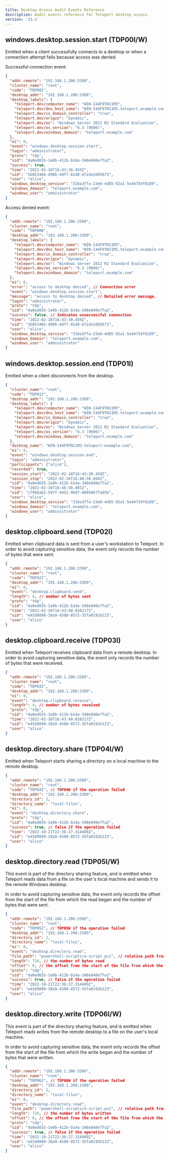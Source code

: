 ```yaml
---
title: Desktop Access Audit Events Reference
description: Audit events reference for Teleport desktop access.
version: '13.x'
---
```


## windows.desktop.session.start (TDP00I/W)

Emitted when a client successfully connects to a desktop or when a connection
attempt fails because access was denied.

Successful connection event:

```json
{
  "addr.remote": "192.168.1.206:3389",
  "cluster_name": "root",
  "code": "TDP00I",
  "desktop_addr": "192.168.1.206:3389",
  "desktop_labels": {
    "teleport.dev/computer_name": "WIN-I44F9TN11M3",
    "teleport.dev/dns_host_name": "WIN-I44F9TN11M3.teleport.example.com",
    "teleport.dev/is_domain_controller": "true",
    "teleport.dev/origin": "dynamic",
    "teleport.dev/os": "Windows Server 2012 R2 Standard Evaluation",
    "teleport.dev/os_version": "6.3 (9600)",
    "teleport.dev/windows_domain": "teleport.example.com"
  },
  "ei": 0,
  "event": "windows.desktop.session.start",
  "login": "administrator",
  "proto": "tdp",
  "sid": "4a0ed655-1e0b-412b-b14a-348e840e7fa2",
  "success": true,
  "time": "2022-02-16T16:43:30.459Z",
  "uid": "1605346b-d90b-4df7-8148-67a3e2d85673",
  "user": "alice",
  "windows_desktop_service": "316a3ffa-23e6-4d85-92a1-5e44754f8189",
  "windows_domain": "teleport.example.com",
  "windows_user": "administrator"
}
```

Access denied event:

```json
{
  "addr.remote": "192.168.1.206:3389",
  "cluster_name": "root",
  "code": "TDP00W",
  "desktop_addr": "192.168.1.206:3389",
  "desktop_labels": {
    "teleport.dev/computer_name": "WIN-I44F9TN11M3",
    "teleport.dev/dns_host_name": "WIN-I44F9TN11M3.teleport.example.com",
    "teleport.dev/is_domain_controller": "true",
    "teleport.dev/origin": "dynamic",
    "teleport.dev/os": "Windows Server 2012 R2 Standard Evaluation",
    "teleport.dev/os_version": "6.3 (9600)",
    "teleport.dev/windows_domain": "teleport.example.com"
  },
  "ei": 0,
  "error": "access to desktop denied", // Connection error
  "event": "windows.desktop.session.start",
  "message": "access to desktop denied", // Detailed error message.
  "login": "administrator",
  "proto": "tdp",
  "sid": "4a0ed655-1e0b-412b-b14a-348e840e7fa2",
  "success": false, // Indicates unsuccessful connection
  "time": "2022-02-16T16:43:30.459Z",
  "uid": "1605346b-d90b-4df7-8148-67a3e2d85673",
  "user": "alice",
  "windows_desktop_service": "316a3ffa-23e6-4d85-92a1-5e44754f8189",
  "windows_domain": "teleport.example.com",
  "windows_user": "administrator"
}
```

## windows.desktop.session.end (TDP01I)

Emitted when a client disconnects from the desktop.

```json
{
  "cluster_name": "root",
  "code": "TDP01I",
  "desktop_addr": "192.168.1.206:3389",
  "desktop_labels": {
    "teleport.dev/computer_name": "WIN-I44F9TN11M3",
    "teleport.dev/dns_host_name": "WIN-I44F9TN11M3.teleport.example.com",
    "teleport.dev/is_domain_controller": "true",
    "teleport.dev/origin": "dynamic",
    "teleport.dev/os": "Windows Server 2012 R2 Standard Evaluation",
    "teleport.dev/os_version": "6.3 (9600)",
    "teleport.dev/windows_domain": "teleport.example.com"
  },
  "desktop_name": "WIN-I44F9TN11M3-teleport-example-com",
  "ei": 0,
  "event": "windows.desktop.session.end",
  "login": "administrator",
  "participants": ["alice"],
  "recorded": true,
  "session_start": "2022-02-16T16:43:30.459Z",
  "session_stop": "2022-02-16T16:46:50.894Z",
  "sid": "4a0ed655-1e0b-412b-b14a-348e840e7fa2",
  "time": "2022-02-16T16:46:50.895Z",
  "uid": "c7956a81-597f-4452-90d7-800506f7a05b",
  "user": "alice",
  "windows_desktop_service": "316a3ffa-23e6-4d85-92a1-5e44754f8189",
  "windows_domain": "teleport.example.com",
  "windows_user": "administrator"
}
```

## desktop.clipboard.send (TDP02I)

Emitted when clipboard data is sent from a user's workstation to Teleport. In
order to avoid capturing sensitive data, the event only records the number of
bytes that were sent.

```json
{
  "addr.remote": "192.168.1.206:3389",
  "cluster_name": "root",
  "code": "TDP02I",
  "desktop_addr": "192.168.1.206:3389",
  "ei": 0,
  "event": "desktop.clipboard.send",
  "length": 4, // number of bytes sent
  "proto": "tdp",
  "sid": "4a0ed655-1e0b-412b-b14a-348e840e7fa2",
  "time": "2022-02-16T16:43:40.010217Z",
  "uid": "e45d9890-38a9-4580-8572-35fa0192b123",
  "user": "alice"
}
```

## desktop.clipboard.receive (TDP03I)

Emitted when Teleport receives clipboard data from a remote desktop. In order to
avoid capturing sensitive data, the event only records the number of bytes that
were received.

```json
{
  "addr.remote": "192.168.1.206:3389",
  "cluster_name": "root",
  "code": "TDP03I",
  "desktop_addr": "192.168.1.206:3389",
  "ei": 0,
  "event": "desktop.clipboard.receive",
  "length": 4, // number of bytes received
  "proto": "tdp",
  "sid": "4a0ed655-1e0b-412b-b14a-348e840e7fa2",
  "time": "2022-02-16T16:43:40.010217Z",
  "uid": "e45d9890-38a9-4580-8572-35fa0192b123",
  "user": "alice"
}
```

## desktop.directory.share (TDP04I/W)

Emitted when Teleport starts sharing a directory on a local machine to the remote desktop.

```json
{
  "addr.remote": "192.168.1.206:3389",
  "cluster_name": "root",
  "code": "TDP04I", // TDP04W if the operation failed
  "desktop_addr": "192.168.1.206:3389",
  "directory_id": 2,
  "directory_name": "local-files",
  "ei": 0,
  "event": "desktop.directory.share",
  "proto": "tdp",
  "sid": "4a0ed655-1e0b-412b-b14a-348e840e7fa2",
  "success": true, // false if the operation failed
  "time": "2022-10-21T22:36:27.314409Z",
  "uid": "e45d9890-38a9-4580-8572-35fa0192b123",
  "user": "alice"
}
```

## desktop.directory.read (TDP05I/W)

This event is part of the directory sharing feature, and is emitted when
Teleport reads data from a file on the user's local machine and sends it
to the remote Windows desktop.

In order to avoid capturing sensitive data, the event only records the offset
from the start of the file from which the read began and the number of bytes
that were sent.

```json
{
  "addr.remote": "192.168.1.206:3389",
  "cluster_name": "root",
  "code": "TDP05I", // TDP05W if the operation failed
  "desktop_addr": "192.168.1.206:3389",
  "directory_id": 2,
  "directory_name": "local-files",
  "ei": 0,
  "event": "desktop.directory.read",
  "file_path": "powershell-scripts/a-script.ps1", // relative path from the root of the shared directory (local-files in this case)
  "length": 734, // the number of bytes read
  "offset": 0, // the offset from the start of the file from which the read began
  "proto": "tdp",
  "sid": "4a0ed655-1e0b-412b-b14a-348e840e7fa2",
  "success": true, // false if the operation failed
  "time": "2022-10-21T22:36:27.314409Z",
  "uid": "e45d9890-38a9-4580-8572-35fa0192b123",
  "user": "alice"
}
```

## desktop.directory.write (TDP06I/W)

This event is part of the directory sharing feature, and is emitted when
Teleport reads writes from the remote desktop to a file on the user's local
machine.

In order to avoid capturing sensitive data, the event only records the offset
from the start of the file from which the write began and the number of bytes
that were written.

```json
{
  "addr.remote": "192.168.1.206:3389",
  "cluster_name": "root",
  "code": "TDP06I", // TDP06W if the operation failed
  "desktop_addr": "192.168.1.206:3389",
  "directory_id": 2,
  "directory_name": "local-files",
  "ei": 0,
  "event": "desktop.directory.read",
  "file_path": "powershell-scripts/a-script.ps1", // relative path from the root of the shared directory (local-files in this case)
  "length": 734, // the number of bytes written
  "offset": 0, // the offset from the start of the file from which the write began
  "proto": "tdp",
  "sid": "4a0ed655-1e0b-412b-b14a-348e840e7fa2",
  "success": true, // false if the operation failed
  "time": "2022-10-21T22:36:27.314409Z",
  "uid": "e45d9890-38a9-4580-8572-35fa0192b123",
  "user": "alice"
}
```
